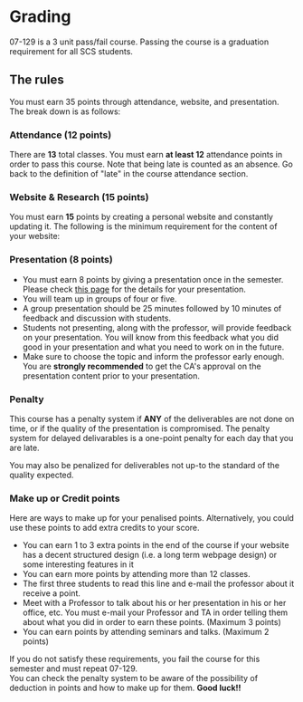 
# Grading

<Callout>07-129 is a 3 unit pass/fail course. Passing the course is a graduation requirement for all SCS students.</Callout>

## The rules

You must earn 35 points through attendance, website, and presentation. The break down is as follows:

### Attendance (12 points)

There are **13** total classes. You must earn **at least 12** attendance points in order to pass this course. Note that being late is counted as an absence. Go back to the definition of "late" in the course attendance section.

### Website & Research (15 points)

You must earn **15** points by creating a personal website and constantly updating it. The following is the minimum requirement for the content of your website:

<GradingAccordion></GradingAccordion>

### Presentation (8 points)

- You must earn 8 points by giving a presentation once in the semester. Please check [this page](/resources/presentation) for the details for your presentation.
- You will team up in groups of four or five.
- A group presentation should be 25 minutes followed by 10 minutes of feedback and discussion with students.
- Students not presenting, along with the professor, will provide feedback on your presentation. You will know from this feedback what you did good in your presentation and what you need to work on in the future.
- Make sure to choose the topic and inform the professor early enough. You are **strongly recommended** to get the CA's approval on the presentation content prior to your presentation.

### Penalty
This course has a penalty system if **ANY** of the deliverables are not done on time, or if the quality of the presentation is compromised. 
<Callout type="error" emoji="️🚫">The penalty system for delayed delivarables is a one-point penalty for each day that you are late. </Callout>

You may also be penalized for deliverables not up-to the standard of the quality expected.

### Make up or Credit points
Here are ways to make up for your penalised points. Alternatively, you could use these points to add extra credits to your score.

- You can earn 1 to 3 extra points in the end of the course if your website has a decent structured design (i.e. a long term webpage design) or some interesting features in it
- You can earn more points by attending more than 12 classes.
- The first three students to read this line and e-mail the professor about it receive a point.
- Meet with a Professor to talk about his or her presentation in his or her office, etc. You must e-mail your Professor and TA in order telling them about what you did in order to earn these points. (Maximum 3 points)
- You can earn points by attending seminars and talks. (Maximum 2 points)

<Callout>If you do not satisfy these requirements, you fail the course for this semester and must repeat 07-129. \
You can check the penalty system to be aware of the possibility of deduction in points and how to make up for them. **Good luck!!** </Callout>